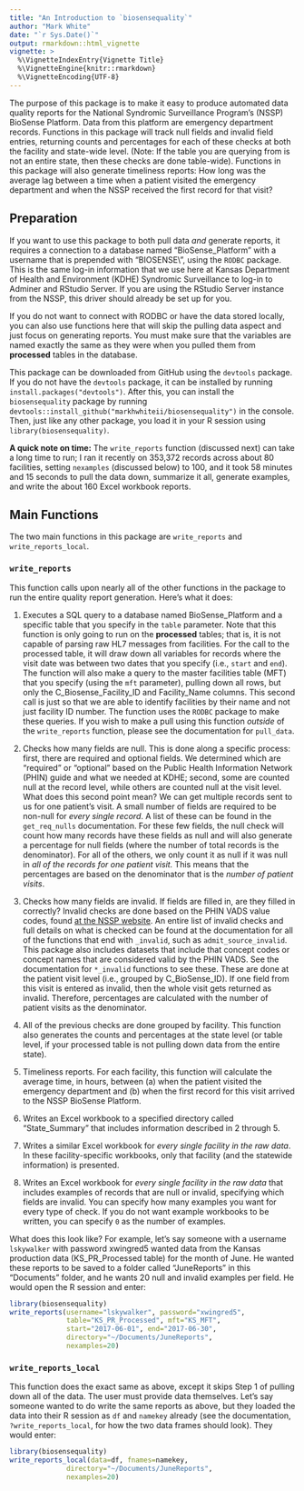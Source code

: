 ```yaml
---
title: "An Introduction to `biosensequality`"
author: "Mark White"
date: "`r Sys.Date()`"
output: rmarkdown::html_vignette
vignette: >
  %\VignetteIndexEntry{Vignette Title}
  %\VignetteEngine{knitr::rmarkdown}
  %\VignetteEncoding{UTF-8}
---
```


The purpose of this package is to make it easy to produce automated data quality reports for the National Syndromic Surveillance Program's (NSSP) BioSense Platform. Data from this platform are emergency department records. Functions in this package will track null fields and invalid field entries, returning counts and percentages for each of these checks at both the facility and state-wide level. (Note: If the table you are querying from is not an entire state, then these checks are done table-wide). Functions in this package will also generate timeliness reports: How long was the average lag between a time when a patient visited the emergency department and when the NSSP received the first record for that visit?  

## Preparation

If you want to use this package to both pull data *and* generate reports, it requires a connection to a database named "BioSense_Platform" with a username that is prepended with "BIOSENSE\\", using the `RODBC` package. This is the same log-in information that we use here at Kansas Department of Health and Environment (KDHE) Syndromic Surveillance to log-in to Adminer and RStudio Server. If you are using the RStudio Server instance from the NSSP, this driver should already be set up for you.  

If you do not want to connect with RODBC or have the data stored locally, you can also use functions here that will skip the pulling data aspect and just focus on generating reports. You must make sure that the variables are named exactly the same as they were when you pulled them from **processed** tables in the database.

This package can be downloaded from GitHub using the `devtools` package. If you do not have the `devtools` package, it can be installed by running `install.packages("devtools")`. After this, you can install the `biosensequality` package by running `devtools::install_github("markhwhiteii/biosensequality")` in the console. Then, just like any other package, you load it in your R session using `library(biosensequality)`.  

**A quick note on time:** The `write_reports` function (discussed next) can take a long time to run; I ran it recently on 353,372 records across about 80 facilities, setting `nexamples` (discussed below) to 100, and it took 58 minutes and 15 seconds to pull the data down, summarize it all, generate examples, and write the about 160 Excel workbook reports.  

## Main Functions

The two main functions in this package are `write_reports` and `write_reports_local`.  

### `write_reports`

This function calls upon nearly all of the other functions in the package to run the entire quality report generation. Here's what it does:  

1. Executes a SQL query to a database named BioSense_Platform and a specific table that you specify in the `table` parameter. Note that this function is only going to run on the **processed** tables; that is, it is not capable of parsing raw HL7 messages from facilities. For the call to the processed table, it will draw down all variables for records where the visit date was between two dates that you specify (i.e., `start` and `end`). The function will also make a query to the master facilities table (MFT) that you specify (using the `mft` parameter), pulling down all rows, but only the C_Biosense_Facility_ID and Facility_Name columns. This second call is just so that we are able to identify facilities by their name and not just facility ID number. The function uses the `RODBC` package to make these queries. If you wish to make a pull using this function *outside* of the `write_reports` function, please see the documentation for `pull_data`.  
  
2. Checks how many fields are null. This is done along a specific process: first, there are required and optional fields. We determined which are "required" or "optional" based on the Public Health Information Network (PHIN) guide and what we needed at KDHE; second, some are counted null at the record level, while others are counted null at the visit level. What does this second point mean? We can get multiple records sent to us for one patient's visit. A small number of fields are required to be non-null for *every single record*. A list of these can be found in the `get_req_nulls` documentation. For these few fields, the null check will count how many records have these fields as null and will also generate a percentage for null fields (where the number of total records is the denominator). For all of the others, we only count it as null if it was null in *all of the records for one patient visit.* This means that the percentages are based on the denominator that is the *number of patient visits*.  
  
3. Checks how many fields are invalid. If fields are filled in, are they filled in correctly? Invalid checks are done based on the PHIN VADS value codes, found [at the NSSP website](https://phinvads.cdc.gov/vads/ViewView.action?name=Syndromic%20Surveillance). An entire list of invalid checks and full details on what is checked can be found at the documentation for all of the functions that end with `_invalid`, such as `admit_source_invalid`. This package also includes datasets that include that concept codes or concept names that are considered valid by the PHIN VADS. See the documentation for `*_invalid` functions to see these. These are done at the patient visit level (i.e., grouped by C_BioSense_ID). If one field from this visit is entered as invalid, then the whole visit gets returned as invalid. Therefore, percentages are calculated with the number of patient visits as the denominator.  

4. All of the previous checks are done grouped by facility. This function also generates the counts and percentages at the state level (or table level, if your processed table is not pulling down data from the entire state).  

5. Timeliness reports. For each facility, this function will calculate the average time, in hours, between (a) when the patient visited the emergency department and (b) when the first record for this visit arrived to the NSSP BioSense Platform.  

6. Writes an Excel workbook to a specified directory called "State_Summary" that includes information described in 2 through 5.  

7. Writes a similar Excel workbook for *every single facility in the raw data*. In these facility-specific workbooks, only that facility (and the statewide information) is presented.

8. Writes an Excel workbook for *every single facility in the raw data* that includes examples of records that are null or invalid, specifying which fields are invalid. You can specify how many examples you want for every type of check. If you do not want example workbooks to be written, you can specify `0` as the number of examples.

What does this look like? For example, let's say someone with a username `lskywalker` with password xwingred5 wanted data from the Kansas production data (KS_PR_Processed table) for the month of June. He wanted these reports to be saved to a folder called "JuneReports" in this "Documents" folder, and he wants 20 null and invalid examples per field. He would open the R session and enter:

```r
library(biosensequality)
write_reports(username="lskywalker", password="xwingred5", 
              table="KS_PR_Processed", mft="KS_MFT",
              start="2017-06-01", end="2017-06-30",
              directory="~/Documents/JuneReports",
              nexamples=20)
```


### `write_reports_local`

This function does the exact same as above, except it skips Step 1 of pulling down all of the data. The user must provide data themselves. Let's say someone wanted to do write the same reports as above, but they loaded the data into their R session as `df` and `namekey` already (see the documentation, `?write_reports_local`, for how the two data frames should look). They would enter:  

```r
library(biosensequality)
write_reports_local(data=df, fnames=namekey,
              directory="~/Documents/JuneReports",
              nexamples=20)
```
